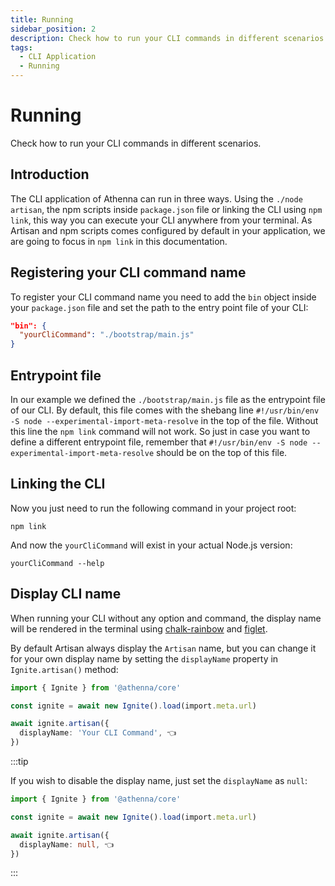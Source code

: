 ```yaml
---
title: Running
sidebar_position: 2
description: Check how to run your CLI commands in different scenarios.
tags:
  - CLI Application
  - Running
---
```


# Running

Check how to run your CLI commands in different scenarios.

## Introduction

The CLI application of Athenna can run in three ways. 
Using the `./node artisan`, the npm scripts inside 
`package.json` file or linking the CLI using `npm link`, 
this way you can execute your CLI anywhere from your 
terminal. As Artisan and npm scripts comes configured by 
default in your application, we are going to focus in 
`npm link` in this documentation.

## Registering your CLI command name

To register your CLI command name you need to add the 
`bin` object inside your `package.json` file and set the
path to the entry point file of your CLI:

```json
"bin": {
  "yourCliCommand": "./bootstrap/main.js"
}
```

## Entrypoint file

In our example we defined the `./bootstrap/main.js` 
file as the entrypoint file of our CLI. By default, this 
file comes with the shebang line 
`#!/usr/bin/env -S node --experimental-import-meta-resolve` 
in the top of the file. Without this line the `npm link` 
command will not work. So just in case you want to define a 
different entrypoint file, remember that 
`#!/usr/bin/env -S node --experimental-import-meta-resolve` 
should be on the top of this file.

## Linking the CLI

Now you just need to run the following command in your project root:

```shell
npm link
```

And now the `yourCliCommand` will exist in your actual Node.js version:

```shell
yourCliCommand --help
```

## Display CLI name

When running your CLI without any option and command, the display
name will be rendered in the terminal using 
[chalk-rainbow](https://www.npmjs.com/package/chalk-rainbow) 
and [figlet](https://www.npmjs.com/package/figlet).

By default Artisan always display the `Artisan` name, but you can
change it for your own display name by setting the `displayName` 
property in `Ignite.artisan()` method:

```typescript title="Path.bootstrap('main.ts')"
import { Ignite } from '@athenna/core'

const ignite = await new Ignite().load(import.meta.url)

await ignite.artisan({
  displayName: 'Your CLI Command', 👈
})
```

:::tip

If you wish to disable the display name, just set the `displayName`
as `null`:

```typescript title="Path.bootstrap('main.ts')"
import { Ignite } from '@athenna/core'

const ignite = await new Ignite().load(import.meta.url)

await ignite.artisan({
  displayName: null, 👈
})
```

:::
